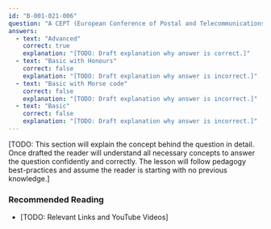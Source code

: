 ```yaml
---
id: "B-001-021-006"
question: "A CEPT (European Conference of Postal and Telecommunications Administrations) Amateur Radio Licence allows a qualified Canadian amateur radio operator to operate while visiting any participating country. What minimum level of qualification does a Canadian amateur radio operator need?"
answers:
  - text: "Advanced"
    correct: true
    explanation: "[TODO: Draft explanation why answer is correct.]"
  - text: "Basic with Honours"
    correct: false
    explanation: "[TODO: Draft explanation why answer is incorrect.]"
  - text: "Basic with Morse code"
    correct: false
    explanation: "[TODO: Draft explanation why answer is incorrect.]"
  - text: "Basic"
    correct: false
    explanation: "[TODO: Draft explanation why answer is incorrect.]"
---
```


[TODO: This section will explain the concept behind the question in detail. Once drafted the reader will understand all necessary concepts to answer the question confidently and correctly. The lesson will follow pedagogy best-practices and assume the reader is starting with no previous knowledge.]

### Recommended Reading

- [TODO: Relevant Links and YouTube Videos]
